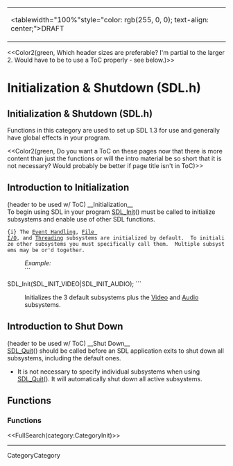 <!-- #master-page:CategoryTemplate -->
<!-- #master-date:Unknown-Date -->
<!-- format wiki -->
<!-- language en -->
{|
|<tablewidth="100%"style="color: rgb(255, 0, 0); text-align: center;">DRAFT 
|}

<<Color2(green, Which header sizes are preferable?  I'm partial to the larger 2. Would have to be to use a ToC properly - see below.)>>

= Initialization & Shutdown (SDL.h) =
== Initialization & Shutdown (SDL.h) ==

Functions in this category are used to set up SDL 1.3 for use and generally have global effects in your program.

<<Color2(green, Do you want a ToC on these pages now that there is more content than just the functions or will the intro material be so short that it is not necessary? Would probably be better if page title isn't in ToC)>>


== Introduction to Initialization ==
(header to be used w/ ToC) 
__Initialization__<br/>
To begin using SDL in your program [[SDL_Init]]() must be called to initialize subsystems and enable use of other SDL functions. 
 {i} The [[CategoryEvents|Event Handling]], [[CategoryIO|File I/O]], and [[CategoryThread|Threading]] subsystems are initialized by default.  To initialize other subsystems you must specifically call them.  Multiple subsystems may be or'd together. 
: ''Example:''
: ```
SDL_Init(SDL_INIT_VIDEO|SDL_INIT_AUDIO);
```
: Initializes the 3 default subsystems plus the [[CategoryVideo|Video]] and [[CategoryAudio|Audio]] subsystems.

== Introduction to Shut Down ==
(header to be used w/ ToC) 
__Shut Down__<br/>
[[SDL_Quit]]() should be called before an SDL application exits to shut down all subsystems, including the default ones.
* It is not necessary to specify individual subsystems when using [[SDL_Quit]]().  It will automatically shut down all active subsystems. 

== Functions ==
=== Functions ===

<<FullSearch(category:CategoryInit)>>

----
CategoryCategory
